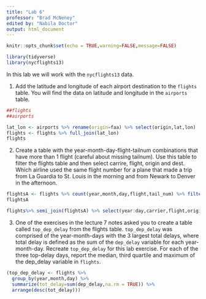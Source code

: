 ---
title: "Lab 6"
professor: "Brad McNeney"
edited by: "Nabila Doctor"
output: html_document
---

```{r setup, include=FALSE}
knitr::opts_chunk$set(echo = TRUE,warning=FALSE,message=FALSE)
```

```{r}
library(tidyverse)
library(nycflights13)
```

In this lab we will work with the `nycflights13` data.

1. Add the latitude and longitude of each 
airport destination to the `flights` table.
You will find the data on latitude and longitude
in the `airports` table.

```{r}
##flights
##airports

lat_lon <- airports %>% rename(origin=faa) %>% select(origin,lat,lon)
flights <- flights %>% full_join(lat_lon)
flights
```


2. Create a table with the
year-month-day-flight-tailnum
combinations that have more than 1 flight (careful about
missing tailnum). 
Use this table to filter the flights
table and then select carrire, flight, origin and dest.
Which airline used the same flight number for a plane
that made a trip from La Guardia to St. Louis in 
the morning and from Newark to Denver in the afternoon.

```{r}
flightsA <- flights %>% count(year,month,day,flight,tail_num) %>% filter(n>1,!is.na(tail_num))
flightsA

flights%>% semi_join(flightsA) %>% select(year:day,carrier,flight,origin,dest)
```


3. One of the exercises in the lecture 7 notes asked you
to create a table called `top_dep_delay` from
the flights table. 
`top_dep_delay` was
comprised of the year-month-days with the 
3 largest total delays, where total delay
is defined as the sum of the `dep_delay` variable
for each year-month-day. 
Recreate `top_dep_delay` for this lab exercise.
For each of the three top-delay days, 
report the median, third quartile and maximum
of the dep_delay variable in `flights`.

```{r}
(top_dep_delay <- flights %>% 
  group_by(year,month,day) %>% 
  summarize(tot_delay=sum(dep_delay,na.rm = TRUE)) %>% 
  arrange(desc(tot_delay)))
```

